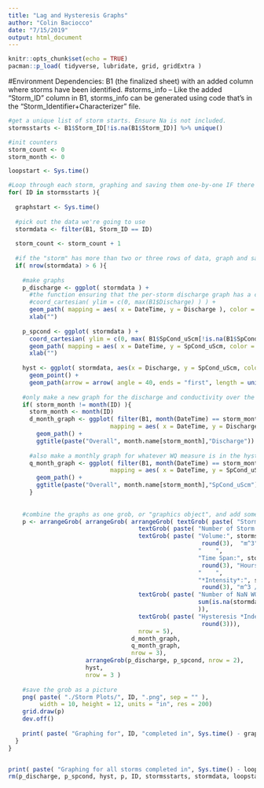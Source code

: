 ```yaml
---
title: "Lag and Hysteresis Graphs"
author: "Colin Baciocco"
date: "7/15/2019"
output: html_document
---
```


```r
knitr::opts_chunk$set(echo = TRUE)
pacman::p_load( tidyverse, lubridate, grid, gridExtra )
```

#Environment Dependencies: B1 (the finalized sheet) with an added column where storms have been identified.
                          #storms_info -- Like the added "Storm_ID" column in B1, storms_info can be generated using code that's in the "Storm_Identifier+Characterizer" file.

```r

#get a unique list of storm starts. Ensure Na is not included.
stormsstarts <- B1$Storm_ID[!is.na(B1$Storm_ID)] %>% unique()

#init counters
storm_count <- 0
storm_month <- 0

loopstart <- Sys.time()

#Loop through each storm, graphing and saving them one-by-one IF there's more than two rows of data.
for( ID in stormsstarts ){
  
  graphstart <- Sys.time()
  
  #pick out the data we're going to use 
  stormdata <- filter(B1, Storm_ID == ID)
  
  storm_count <- storm_count + 1
  
  #if the "storm" has more than two or three rows of data, graph and save it
  if( nrow(stormdata) > 6 ){
  
    #make graphs
    p_discharge <- ggplot( stormdata ) +
      #the function ensuring that the per-storm discharge graph has a common scale is commented out
      #coord_cartesian( ylim = c(0, max(B1$Discharge) ) ) +
      geom_path( mapping = aes( x = DateTime, y = Discharge ), color = "blue") +
      xlab("")
    
    p_spcond <- ggplot( stormdata ) +
      coord_cartesian( ylim = c(0, max( B1$SpCond_uScm[!is.na(B1$SpCond_uScm)] ) ) ) +
      geom_path( mapping = aes( x = DateTime, y = SpCond_uScm, color = "brown") ) +
      xlab("")
    
    hyst <- ggplot( stormdata, aes(x = Discharge, y = SpCond_uScm, color = DateTime) ) +
      geom_point() +
      geom_path(arrow = arrow( angle = 40, ends = "first", length = unit(0.1, "inches"), type = "closed" ) )
    
    #only make a new graph for the discharge and conductivity over the entire month if it's a new month
    if( storm_month != month(ID) ){
      storm_month <- month(ID)
      d_month_graph <- ggplot( filter(B1, month(DateTime) == storm_month & year(DateTime) == year(ID)),
                             mapping = aes( x = DateTime, y = Discharge, color = Flag_High_Discharge )) +
        geom_path() +
        ggtitle(paste("Overall", month.name[storm_month],"Discharge"))
      
      #also make a monthly graph for whatever WQ measure is in the hysteresis plot
      q_month_graph <- ggplot( filter(B1, month(DateTime) == storm_month & year(DateTime) == year(ID)),
                             mapping = aes( x = DateTime, y = SpCond_uScm)) +
        geom_path() +
        ggtitle(paste("Overall", month.name[storm_month],"SpCond_uScm"))
      }
    
      
    #combine the graphs as one grob, or "graphics object", and add some descriptive text at the top
    p <- arrangeGrob( arrangeGrob( arrangeGrob( textGrob( paste( "Storm ID:", ID ) ),
                                     textGrob( paste( "Number of Storm Rows:", nrow(stormdata))),
                                     textGrob( paste( "Volume:", storms_info$Vol_mcubed[storm_count] %>%
                                                       round(3),  "m^3",
                                                      "    ",
                                                      "Time Span:", storms_info$length_H[storm_count] %>%
                                                       round(3), "Hours",
                                                      "    ", 
                                                      "*Intensity*:", storms_info$Intensity[storm_count] %>%
                                                       round(3), "m^3 / Hr")),
                                     textGrob( paste( "Number of NaN WQ values in Storm:",
                                                      sum(is.na(stormdata$SpCond_uScm))
                                                      )),
                                     textGrob( paste( "Hysteresis *Index*:", storms_info$H_Index[storm_count] %>%
                                                       round(3))),
                                     nrow = 5),
                                   d_month_graph,
                                   q_month_graph,
                                   nrow = 3),
                      arrangeGrob(p_discharge, p_spcond, nrow = 2),
                      hyst,
                      nrow = 3 )
    
    #save the grob as a picture
    png( paste( "./Storm Plots/", ID, ".png", sep = "" ),
         width = 10, height = 12, units = "in", res = 200)
    grid.draw(p)
    dev.off()
    
    print( paste( "Graphing for", ID, "completed in", Sys.time() - graphstart, "seconds" ) )
  }
}


print( paste( "Graphing for all storms completed in", Sys.time() - loopstart, "minutes" ) )
rm(p_discharge, p_spcond, hyst, p, ID, stormsstarts, stormdata, loopstart, storm_count, graphstart, d_month_graph, q_month_graph, storm_month)
```
